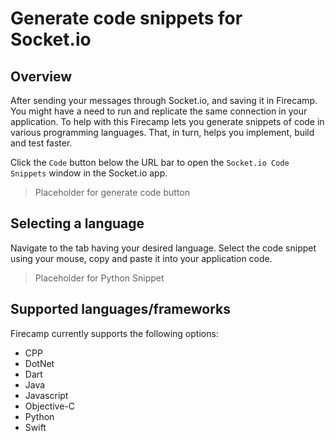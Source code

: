 # Generate code snippets for Socket.io

## Overview

After sending your messages through Socket.io, and saving it in Firecamp. You might have a need to run and replicate the same connection in your application. To help with this Firecamp lets you generate snippets of code in various programming languages. That, in turn, helps you implement, build and test faster.

Click the `Code` button below the URL bar to open the `Socket.io Code Snippets` window in the Socket.io app.

> Placeholder for generate code button

## Selecting a language
Navigate to the tab having your desired language. Select the code snippet using your mouse, copy and paste it into your application code.

> Placeholder for Python Snippet

## Supported languages/frameworks
Firecamp currently supports the following options:

- CPP
- DotNet
- Dart
- Java
- Javascript
- Objective-C
- Python
- Swift
